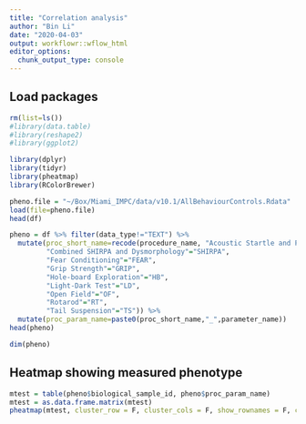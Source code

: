 ```yaml
---
title: "Correlation analysis"
author: "Bin Li"
date: "2020-04-03"
output: workflowr::wflow_html
editor_options:
  chunk_output_type: console
---
```



## Load packages
```r
rm(list=ls())
#library(data.table)
#library(reshape2)
#library(ggplot2)

library(dplyr)
library(tidyr)
library(pheatmap)
library(RColorBrewer)
```


```r
pheno.file = "~/Box/Miami_IMPC/data/v10.1/AllBehaviourControls.Rdata"
load(file=pheno.file)
head(df)

pheno = df %>% filter(data_type!="TEXT") %>% 
  mutate(proc_short_name=recode(procedure_name, "Acoustic Startle and Pre-pulse Inhibition (PPI)"="PPI",
         "Combined SHIRPA and Dysmorphology"="SHIRPA",
         "Fear Conditioning"="FEAR",
         "Grip Strength"="GRIP",
         "Hole-board Exploration"="HB",
         "Light-Dark Test"="LD",
         "Open Field"="OF",
         "Rotarod"="RT",
         "Tail Suspension"="TS")) %>%
  mutate(proc_param_name=paste0(proc_short_name,"_",parameter_name))
head(pheno)

dim(pheno)
```

## Heatmap showing measured phenotype
```r

mtest = table(pheno$biological_sample_id, pheno$proc_param_name)
mtest = as.data.frame.matrix(mtest)
pheatmap(mtest, cluster_row = F, cluster_cols = F, show_rownames = F, color = brewer.pal(n = 9, name = "Reds"))

```



